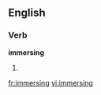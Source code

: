 
==English==

===Verb===
'''immersing'''

# {{present participle of|[[immerse]]}}

[[fr:immersing]]
[[vi:immersing]]